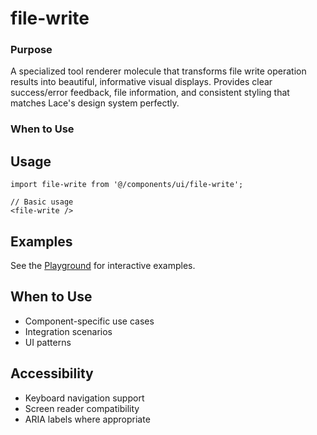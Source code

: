 # file-write

### Purpose
A specialized tool renderer molecule that transforms file write operation results into beautiful, informative visual displays. Provides clear success/error feedback, file information, and consistent styling that matches Lace's design system perfectly.
### When to Use

## Usage

```tsx
import file-write from '@/components/ui/file-write';

// Basic usage
<file-write />
```


## Examples

See the [Playground](/play) for interactive examples.

## When to Use

- Component-specific use cases
- Integration scenarios
- UI patterns

## Accessibility

- Keyboard navigation support
- Screen reader compatibility
- ARIA labels where appropriate
